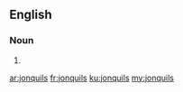 ==English==

===Noun===
{{head|en}}

# {{plural of|jonquil}}

[[ar:jonquils]]
[[fr:jonquils]]
[[ku:jonquils]]
[[my:jonquils]]